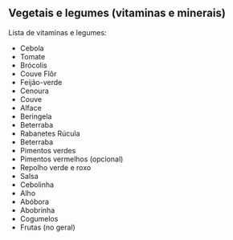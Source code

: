 
## Vegetais e legumes (vitaminas e minerais)

Lista de vitaminas e legumes: 

- Cebola
- Tomate
- Brócolis
- Couve Flôr
- Feijão-verde
- Cenoura
- Couve
- Alface
- Beringela
- Beterraba
- Rabanetes Rúcula
- Beterraba
- Pimentos verdes
- Pimentos vermelhos (opcional)
- Repolho verde e roxo
- Salsa
- Cebolinha
- Alho
- Abóbora
- Abobrinha
- Cogumelos
- Frutas (no geral)
